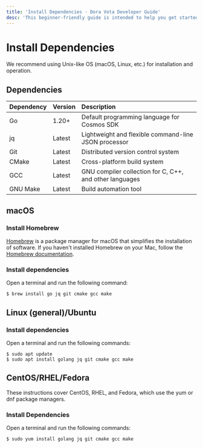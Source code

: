 ```yaml
---
title: 'Install Dependencies · Dora Vota Developer Guide'
desc: 'This beginner-friendly guide is intended to help you get started with Dora Vota and build on it.'
---
```


# Install Dependencies

We recommend using Unix-like OS (macOS, Linux, etc.) for installation and operation.

## Dependencies

| Dependency | Version | Description                                             |
| :--------- | :------ | :------------------------------------------------------ |
| Go         | 1.20+   | Default programming language for Cosmos SDK             |
| jq         | Latest  | Lightweight and flexible command-line JSON processor    |
| Git        | Latest  | Distributed version control system                      |
| CMake      | Latest  | Cross-platform build system                             |
| GCC        | Latest  | GNU compiler collection for C, C++, and other languages |
| GNU Make   | Latest  | Build automation tool                                   |

## macOS

### Install Homebrew

[Homebrew](https://brew.sh/) is a package manager for macOS that simplifies the installation of software. If you haven't installed Homebrew on your Mac, follow the [Homebrew documentation](https://docs.brew.sh/Installation).

### Install dependencies

Open a terminal and run the following command:

```ansi filename="Terminal"
$ brew install go jq git cmake gcc make
```

## Linux (general)/Ubuntu

### Install dependencies

Open a terminal and run the following commands:

```ansi filename="Terminal"
$ sudo apt update
$ sudo apt install golang jq git cmake gcc make
```

## CentOS/RHEL/Fedora

These instructions cover CentOS, RHEL, and Fedora, which use the yum or dnf package managers.

### Install Dependencies

Open a terminal and run the following commands:

```ansi filename="Terminal"
$ sudo yum install golang jq git cmake gcc make
```
